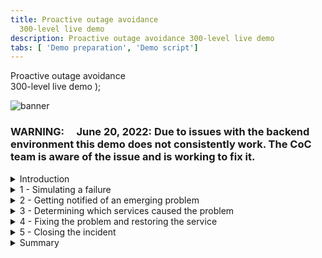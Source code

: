```yaml
---
title: Proactive outage avoidance
  300-level live demo
description: Proactive outage avoidance 300-level live demo
tabs: [ 'Demo preparation', 'Demo script']
---
```


  <span>
    Proactive outage avoidance <br/> 300-level live demo
  </span> );

![banner](./images/proactive-outage-avoidance-300-script-github-banner.jpg)

<span id="top"></span>

### **WARNING**:     June 20, 2022: Due to issues with the backend environment this demo does not consistently work. The CoC team is aware of the issue and is working to fix it.

<details>

<summary>Introduction</summary>

<br/>

In this demo, I’ll show you how Cloud Pak for Watson AIOps helps SREs and IT Ops teams proactively identify, diagnose, and resolve incidents across mission-critical workloads.

<br/>

You’ll see how Watson AIOps:

<br/>

•	Intelligently correlates multiple disparate sources of information, such as logs, metrics, events, tickets, and topology  <br/>
•	Condenses and presents all off this information in actionable alerts instead of large quantities of unrelated alerts <br/>
•	Resolves problems within seconds to minutes of being notified using Watson AIOps’ automation capabilities <br/>

<br/>

We will be using an application called Quote of the Day, which is a content delivery app that serves up random quotations. This will serve as a proxy for any type of application. The application is built on a microservices architecture, and the services are running on Kubernetes.

<br/>

(Printer-ready PDF of demo script <a href="./300-Proactive-Outage-Avoidance-Demo-Script.pdf" target="_blank" rel="noreferrer">here</a>)

<br/>

**[Go to top](#top)**

</details>

<details>

<summary>1 - Simulating a failure</summary>

<br/>

| **1.1** | **Review the golden signals of the Quote of the Day (QotD) application** |
| :--- | :--- |
| **Narration** | Let's examine the current health of the Quote of the Day application. &nbsp; &nbsp; &nbsp; &nbsp; &nbsp; &nbsp; &nbsp; &nbsp; &nbsp; &nbsp; &nbsp; &nbsp; &nbsp; &nbsp; &nbsp; &nbsp; &nbsp; &nbsp; &nbsp; &nbsp; &nbsp; &nbsp; &nbsp; &nbsp; &nbsp; &nbsp; &nbsp; &nbsp; |
| **Action** &nbsp; 1.1.1 | Navigate to **Instana**, and click the **Summary** tab (1). Set the time period to **Last 10 minutes** (2), and click **Live** (3). <br/><br/> <img src="https://raw.githubusercontent.com/ibm-garage-tsa/platinum-demos/master/src/pages/300-watson-aiops-proactive-outage-avoidance/images/1-instana-healthy-start-a.png" width="800" /> |
| **Action** &nbsp; 1.1.2 | Show the application is healthy by pointing out the erroneous call rate is 0 (1), the mean service latency is 90 ms (2), and the average latency of the Rating (**qotd-rating**) service is 108 ms (3). <br/><br/> <img src="https://raw.githubusercontent.com/ibm-garage-tsa/platinum-demos/master/src/pages/300-watson-aiops-proactive-outage-avoidance/images/1-instana-healthy-start-b.png" width="800" /> |
| **Narration** | Let’s take a closer look at the qotd-rating service. |
| **Action** &nbsp; 1.1.3 | Click the **qotd-rating** service. <br/><br/> <img src="https://raw.githubusercontent.com/ibm-garage-tsa/platinum-demos/master/src/pages/300-watson-aiops-proactive-outage-avoidance/images/qotd-rating-service.png" width="800" /> |
| **Action** &nbsp; 1.1.4 | Examine the golden signals of the **qotd-rating** service. Ensure that the time window is set to **Last 10 mins** and that the refresh is set to **Live**. <br/><br/> <img src="https://raw.githubusercontent.com/ibm-garage-tsa/platinum-demos/master/src/pages/300-watson-aiops-proactive-outage-avoidance/images/qotd-rating.png" width="800" /> |
| **Narration** | The qotd-rating service is healthy. The erroneous call rate is 0, and the mean service latency is sub-second. <br/><br/> We are now ready to inject a few failures and observe how AIOps detects and helps quickly resolve incidents. <br/><br/><InlineNotification><strong>NOTE</strong>: The numbers on your screen may vary slightly.</InlineNotification> |

<br/>

| **1.2** | **Navigate to the anomaly generator and inject failures** |
| :--- | :--- |
| **Narration** | To see how this all works, I’m going to generate a few real failures in our application. |
| **Action** &nbsp; 1.2.1 | Select the **Quote of the Day Anomaly Inducer** tab. Click **Ratings service failures**. <br/><br/> <img src="https://raw.githubusercontent.com/ibm-garage-tsa/platinum-demos/master/src/pages/300-watson-aiops-proactive-outage-avoidance/images/anomaly-generator.png" width="600" /> |
| **Narration** | The anomaly generator web application is designed to simulate a variety of failures. |
| **Action** &nbsp; 1.2.2 | Click **Start**. <br/><br/> <img src="https://raw.githubusercontent.com/ibm-garage-tsa/platinum-demos/master/src/pages/300-watson-aiops-proactive-outage-avoidance/images/failures.png" width="600" /> |
| **Narration** | The green check marks indicate that the various failures are now underway. The various anomalies represent real-world performance issues that applications typically face, such as high CPU usage, memory leaks, or network congestion. <br/><br/> Now, let's examine the current state of the Quote of the Day application and understand the impact of the failures. Observe the increase in the number of calls, the error rate, latency, and CPU processing time. |
| **Action** &nbsp; 1.2.3 | Navigate back to the **Instana** tab. Click the **Summary** tab and point out the trends in the primary golden signals. <br/><br/> Point out the increases in both the erroneous call rate (1) and the mean service latency (2). Also, notice that in the Top Services chart, the qotd-rating service is now at the top of the list (3). <br/><br/> <img src="https://raw.githubusercontent.com/ibm-garage-tsa/platinum-demos/master/src/pages/300-watson-aiops-proactive-outage-avoidance/images/4-instana-unhealthy-B-.png" width="800" /> |
| **Narration** | Without Watson AIOps, we would get all sorts of alerts and notifications from multiple sources when a problem occurs. <br/><br/> As we’ll see in a moment, with Watson AIOps, all of this information gets correlated and presented in one place. This includes recommendations for how to resolve the incident. We can take action directly from the notification and resolve the incident quickly. |

<br/>

**[Go to top](#top)**

</details>

<details>

<summary>2 - Getting notified of an emerging problem</summary>

<br/>

| **2.1** | **AIOps packages the notification along with relevant details as a story** |
| :--- | :--- |
| **Narration** | Notifications are now appearing in Slack. We’re using Slack in this demo, but Watson AIOps also integrates with Microsoft Teams. <br/><br/> Watson AIOps formats the notifications into a “story” using AI to correlate events, metrics, alerts, and logs. Each story brings together the various notifications for all the affected services by the same underlying issue. Imagine if each piece of data presented in the story was a separate notification – we’d quickly be inundated with alerts. <br/><br/> The story is like a home base for action when a problem arises. Instead of manually correlating things across multiple different tools, it’s all right here immediately when the notification is received. <br/><br/> In addition to providing a highly contextualized view of the incident, it enables us to jump to other tools to explore further details. This eliminates tool silos and helps us restore service faster. |
| **Action** &nbsp; 2.1.1 | Navigate to the tab running **Slack** and examine the incoming story. <br/><br/> Watson AIOps aggregates the details of the emerging incident into a construct called a story. <br/><br/> <img src="https://raw.githubusercontent.com/ibm-garage-tsa/platinum-demos/master/src/pages/300-watson-aiops-proactive-outage-avoidance/images/story.png" width="600" /> |
| **Narration** | This story is telling us there’s an emerging problem with the Rating service, which is one of the microservices in our Quote of the Day application. <br/><br/> In the background, the AI has done the work for us. It shows which services are affected and presents us with a curated view of relevant information: the events and alerts that are indicative of the symptoms of this problem, anomalies that Watson AIOps has found in the log files, and similar incidents that have occurred in the past so we can see how they were successfully resolved. We’ll explore each of these components in more detail. |

<br/>

**[Go to top](#top)**

</details>

<details>

<summary>3 - Determining which services caused the problem</summary>

<br/>

| **3.1** | **Analyze the details packaged in the story** |
| :--- | :--- |
| **Narration** | Based on the intelligent correlation done by Watson AIOps on the relevant input streams, such as logs, metrics, and traces, it attempts to draw the attention off the SRE to the probable root causes of the failures. <br/><br/> As we can see in the ChatOps notification here, there is a high-priority issue emerging in the qotd-application. <br/><br/> Watson AIOps presents a list of top three probable causes of this incident: a log anomaly in the qotd-rating service, an excessive CPU usage condition, and increasing service call response times. <br/><br/> As more information comes in, Watson AIOps correlates related events and updates the existing story in real time. <br/><br/> Let's dive deeper into the story to examine the supporting details. |
| **Action** &nbsp; 3.1.1 | Click **Show more**. <br/><br/> <img src="https://raw.githubusercontent.com/ibm-garage-tsa/platinum-demos/master/src/pages/300-watson-aiops-proactive-outage-avoidance/images/story-show-more.png" width="400" /> |
| **Narration** | Let’s unpack the details behind the developing story. We need to find out where the issue began, so we can prevent it from causing cascading failures across the components of the application. <br/><br/> Instead of having to hop between tools to look for alerts, we can see them right here from the notification. Watson AIOps has determined that these events are related, and it provides an explanation for how it determined the relationships. We can see that there are two groups of events based on related resources and the timing of the events. |
| **Action** &nbsp; 3.1.2 | Click **View alerts** to examine the details behind these alerts. <br/><br/> <img src="https://raw.githubusercontent.com/ibm-garage-tsa/platinum-demos/master/src/pages/300-watson-aiops-proactive-outage-avoidance/images/view-alerts.png" width="400" /> |
| **Narration** | We can inspect the grouped events right here without searching for them in another tool. <br/><br/> It looks like the memory and CPU on the Rating service increased significantly. This is causing a significant slowdown in the response times on both the Rating and Web services. <br/><br/> Based on this information, it seems that the Rating service is the source of the issue. Let’s get a bit more detail – this time from the log files. <br/><br/> Instead of needing to go to Kibana and manually sort through the hundreds or thousands of log entries that come in every minute, Watson AIOps has found several anomalies in the log files and presented them here. <br/><br/> During normal operations, Watson AIOps trains on the log files of the application and continually monitors for deviations from that baseline. We can see that the anomalies are occurring on the Rating service, which fits with what we saw in the alerts. |
| **Action** &nbsp; 3.1.3 | In the **View alerts** pop-up window, select **Log anomalies** (1) and then **Show more** (2). <br/><br/> <img src="https://raw.githubusercontent.com/ibm-garage-tsa/platinum-demos/master/src/pages/300-watson-aiops-proactive-outage-avoidance/images/view-alerts-popup.png" width="400" /> |
| **Narration** | Watson AIOps gives us additional context on the anomaly. In this case, the ‘error_log’ anomaly is telling us that Watson AIOps has never seen this type of log entry before (hence the 'unknown') and that the log message indicates there is some type of error. Watson AIOps is not only looking at the statistical frequency of the type of log, but it is also using Natural Language Processing (NLP) to analyze the content of the log message to give additional context (in this case that there’s likely an error). <br/><br/> Watson AIOps also explains why the anomaly was flagged. It expected to see zero of this type of log, but it actually saw four. <br/><br/> Now we know that there is an unfamiliar log coming from the Rating service, and it’s indicating an error. <br/><br/> This further reinforces what we saw with the alerts - it looks like the Rating service is likely the root cause of this problem. |
| **Action** &nbsp; 3.1.4 | Click **Preview Logs** of **Pattern 1**. <br/><br/> <InlineNotification><strong>NOTE</strong>: Pattern 1 displays '<strong>error_log</strong>.'</InlineNotification> <br/><br/> <img src="https://raw.githubusercontent.com/ibm-garage-tsa/platinum-demos/master/src/pages/300-watson-aiops-proactive-outage-avoidance/images/error-log.png" width="400" /> |
| **Action** &nbsp; 3.1.5 | Click **Back** in the **Log Preview** window. <br/><br/> <img src="https://raw.githubusercontent.com/ibm-garage-tsa/platinum-demos/master/src/pages/300-watson-aiops-proactive-outage-avoidance/images/log_preview.png" width="400" /> |
| **Action** &nbsp; 3.1.6 | In the **View alerts** pop-up window, select **Alerts** from the drop-down menu options. <br/><br/> <img src="https://raw.githubusercontent.com/ibm-garage-tsa/platinum-demos/master/src/pages/300-watson-aiops-proactive-outage-avoidance/images/alerts.png" width="400" /> |
| **Action** &nbsp; 3.1.7 | Click **Show more**. <br/><br/> <img src="https://raw.githubusercontent.com/ibm-garage-tsa/platinum-demos/master/src/pages/300-watson-aiops-proactive-outage-avoidance/images/show-more.png" width="400" /> |
| **Narration** | Watson AIOps has detected that the qotd-rating service is consuming excessive amount of CPU and memory resources. <br/><br/> Under the covers, Watson AIOps is comparing the CPU and memory utilization to the known and learned behaviors of the application. Since it is seemingly straying for the expected behavior, Watson AIOps is flagging the anomaly and correlating it to the current story. <br/><br/> We will examine the details of this anomaly later. |
| **Action** &nbsp; 3.1.8 | Click **Close** to exit the **View alerts** pop-up window. <br/><br/> <img src="https://raw.githubusercontent.com/ibm-garage-tsa/platinum-demos/master/src/pages/300-watson-aiops-proactive-outage-avoidance/images/close.png" width="400" /> |
| **Narration** | We have reviewed the log anomaly and related metric anomaly that have been correlated as part of this story by Watson AIOPs. Before doing any deeper analysis, let’s examine if Watson AIOPs has any recommendations to resolve this issue based on the analysis it has done on past incidents. <br/><br/> Now that we have a high-level understanding of the emerging incident and the probable causes, we need to focus on resolving the issue as quickly as possible. |
| **Action** &nbsp; 3.1.9 | Click the **Log Anomaly found 11 logs containing errors for component: qotd-rating** story title to navigate to the Watson AIOps console. <br/><br/> <img src="https://raw.githubusercontent.com/ibm-garage-tsa/platinum-demos/master/src/pages/300-watson-aiops-proactive-outage-avoidance/images/story-title.png" width="400" /> |

<br/>

**[Go to top](#top)**

</details>

<details>

<summary>4 - Fixing the problem and restoring the service</summary>

<br/>

| **4.1** | **MISSING TITLE** |
| :--- | :--- |
| **Narration** | The Watson AIOps console enables us to get to the details underlying the story. It enables us to examine the specific alerts and understand the topological relationships between the impacted application components. It also helps accelerate incident resolution by recommending specific runbooks that could potentially resolve the current incident. <br/><br/> Before we progress with the incident resolution process, it is important to take ownership of the story. This ensures accountability and enables the collaboration and communication necessary to accelerate the resolution of the incident. |
| **Action** &nbsp; 4.1.1 | To take ownership of the incident, click **Assign**. <br/><br/> <img src="https://raw.githubusercontent.com/ibm-garage-tsa/platinum-demos/master/src/pages/300-watson-aiops-proactive-outage-avoidance/images/ownership.png" width="600" /> |
| **Action** &nbsp; 4.1.2 | Set the **User group** to **All users** (1), and set the **Owner** to **bxf** (2). Click **Save** (3). <br/><br/> <img src="https://raw.githubusercontent.com/ibm-garage-tsa/platinum-demos/master/src/pages/300-watson-aiops-proactive-outage-avoidance/images/manage-assignees.png" width="400" />
| **Action** &nbsp; 4.1.3 | Validate that you are now the owner of the incident. |
| **Narration** | Now let’s proceed to fix the problem and restore the service. <br/><br/> Now that we have a high-level understanding of the incident, let’s take a quick look at the topology of the application to understand which components are impacted and their relationships with other services in the application. The component dependencies will help us better understand and assess the potential impact of cascading failures. |
| **Action** &nbsp; 4.1.4 | In the **Alerts** tab, select the first alert in the list that confirms a critical alert in the **qotd-rating** service. <br/><br/> <img src="https://raw.githubusercontent.com/ibm-garage-tsa/platinum-demos/master/src/pages/300-watson-aiops-proactive-outage-avoidance/images/first-alert.png" width="600" /> |
| **Action** &nbsp; 4.1.5 | Expand **Topology** by clicking the **down** arrow (1). Click **More information** to get an expanded view of the topological relationships and dependencies of the qotd-rating service. <br/><br/> <img src="https://raw.githubusercontent.com/ibm-garage-tsa/platinum-demos/master/src/pages/300-watson-aiops-proactive-outage-avoidance/images/14-Search-results-DONE-.png" width="600" /> |
| **Narration** | Resources are related to each other, and these relationships are represented in the graph as a typed arc. |
| **Action** &nbsp; 4.1.6 | Click the **Hierarchy** icon (1), located on the right side, to change the topology orientation to an **Inverted tree** (2). <br/><br/> <img src="https://raw.githubusercontent.com/ibm-garage-tsa/platinum-demos/master/src/pages/300-watson-aiops-proactive-outage-avoidance/images/32-.png" width="300" /> |
| **Narration** | These discovered topological relationships are used when grouping alerts. If two resources are directly or closely related and they are exhibiting an alert, they get grouped together in the same story. <br/><br/> The qotd-rating service is implemented with two pods. Therefore, there are two separate resources for pods, containers, processes and Node.js runtimes. |
| **Action** &nbsp; 4.1.7 | Navigate back to the **Overview** tab to execute the recommended runbook. In the **Recommended runbooks** section, click **Run** from the pop-up menu. <br/><br/> <img src="https://raw.githubusercontent.com/ibm-garage-tsa/platinum-demos/master/src/pages/300-watson-aiops-proactive-outage-avoidance/images/recommended-runbooks.png" width="300" /> |
| **Action** &nbsp; 4.1.8 | Navigate back to the **Overview** tab to execute the recommended runbook. In the **Recommended runbooks** section, click **Run** from the pop-up menu. <br/><br/> <img src="https://raw.githubusercontent.com/ibm-garage-tsa/platinum-demos/master/src/pages/300-watson-aiops-proactive-outage-avoidance/images/23-start-runbook-.png" width="800" /> |
| **Action** &nbsp; 4.1.9 | Click **Run** to start the execution of the runbook. <br/><br/> <InlineNotification><strong>NOTE</strong>: Do <strong>NOT</strong> click <strong>Complete</strong>. </InlineNotification> <br/><br/> <img src="https://raw.githubusercontent.com/ibm-garage-tsa/platinum-demos/master/src/pages/300-watson-aiops-proactive-outage-avoidance/images/run-runbook.png" width="800" /> |
| **Narration** | Before we confirm that the runbook actually worked, let's confirm that the golden signals of the rating services are improving. Let's ensure that the error rate is decreasing and that the service latency is improving. |
| **Action** &nbsp; 4.1.10 | Navigate to the **Instana** tab. Validate that there are improvements in the erroneous call rate and mean latency time. <br/><br/> <img src="https://raw.githubusercontent.com/ibm-garage-tsa/platinum-demos/master/src/pages/300-watson-aiops-proactive-outage-avoidance/images/improvements.png" width="800" /> |
| **Narration** | Over time, the golden signals of the qotd-rating service will indicate a 100% success rate and a sub-second service latency. |
| **Action** &nbsp; 4.1.11 | Click **Complete** to mark the successful execution of the runbook. <br/><br/> <img src="https://raw.githubusercontent.com/ibm-garage-tsa/platinum-demos/master/src/pages/300-watson-aiops-proactive-outage-avoidance/images/complete.png" width="800" /> |
| **Narration** | We can rate the runbook to document the fact that it was successful. This will be helpful for the next person who uses the runbook, as well as for providing feedback to the author of the runbook. <br/><br/> This enables a collaborative approach to organically improve incident resolution over time. |
| **Action** &nbsp; 4.1.12 | Provide feedback and rate the runbook (1). Then, click Runbook worked (2). <br/><br/> <img src="https://raw.githubusercontent.com/ibm-garage-tsa/platinum-demos/master/src/pages/300-watson-aiops-proactive-outage-avoidance/images/feedback.png" width="800" /> |

<br/>

**[Go to top](#top)**

</details>

<details>

<summary>5 - Closing the incident</summary>

<br/>

| **5.1** | **MISSING TITLE** |
| :--- | :--- |
| **Narration** | Now that the incident is resolved and the service is restored, let’s update the status of the incident. |
| **Action** &nbsp; 5.1.1 | Expand **Change story settings** and click **Change status**. <br/><br/> <img src="https://raw.githubusercontent.com/ibm-garage-tsa/platinum-demos/master/src/pages/300-watson-aiops-proactive-outage-avoidance/images/change-story-settings.png" width="300" /> |
| **Action** &nbsp; 5.1.2 | Mark the status of the incident as **Resolved**. <br/><br/> <img src="https://raw.githubusercontent.com/ibm-garage-tsa/platinum-demos/master/src/pages/300-watson-aiops-proactive-outage-avoidance/images/change-story-settings.png" width="300" /> |
| **Narration** | Watson AIOps will mark the incident as resolved and then change the status to 'Closed' automatically. <br/><br/> After Watson AIOps has marked the incident as 'Closed,' let's navigate to Slack to communicate the successful resolution of this incident to the broader team. |
| **Action** &nbsp; 5.1.3 | Navigate to **Slack**. |
| **Narration** | Watson AIOps adds a reply to the relevant Slack thread, indicating the formal closure of the story. |
| **Action** &nbsp; 5.1.4 | Optionally add any relevant comments to communicate with the broader team regarding this incident. <br/><br/> <img src="https://raw.githubusercontent.com/ibm-garage-tsa/platinum-demos/master/src/pages/300-watson-aiops-proactive-outage-avoidance/images/change-story-settings.png" width="300" /> |

<br/>

**[Go to top](#top)**

</details>

<details>

<summary>Summary</summary>

<br/>

In this demo, we have demonstrated how Watson AIOps enables you to avoid business-impacting outages by applying AI to data gathered from your existing disparate tools. It helps you quickly determine the root causes of a failure and proactively alleviate outages, therefore minimizing the business impact of these IT issues on revenue or client experiences. <br/><br/> The anomaly detection capabilities alert you early to potential issues, enabling the SREs to quickly take remedial actions. The intelligent event analytics examine logs, metrics, tickets, and topology and provide a useful correlation that would otherwise be very challenging. Lastly, the AI-driven remediation accelerates problem resolution and significantly reduces the mean time to repair.

<br/>

Thank you for attending today’s presentation.

<br/>

**[Go to top](#top)**

</details>
